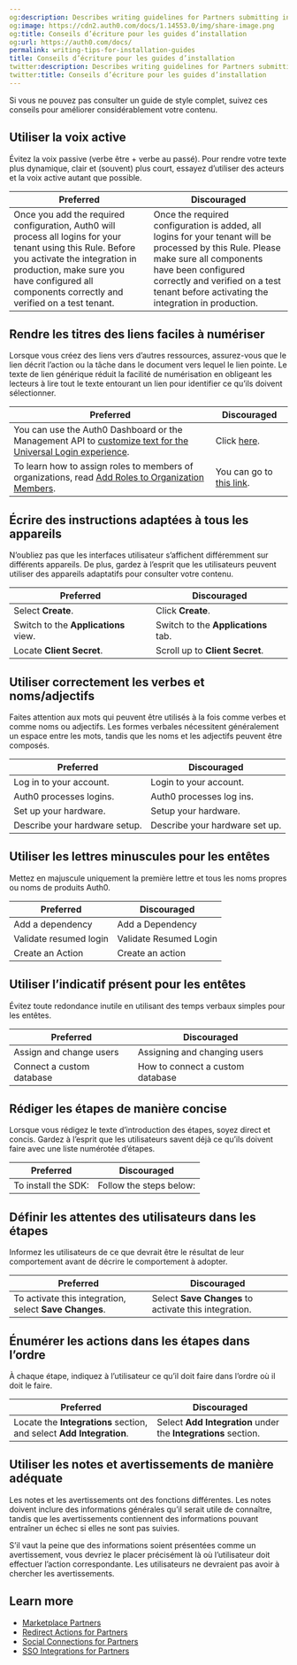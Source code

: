 ```yaml
---
og:description: Describes writing guidelines for Partners submitting integrations
og:image: https://cdn2.auth0.com/docs/1.14553.0/img/share-image.png
og:title: Conseils d’écriture pour les guides d’installation
og:url: https://auth0.com/docs/
permalink: writing-tips-for-installation-guides
title: Conseils d’écriture pour les guides d’installation
twitter:description: Describes writing guidelines for Partners submitting integrations
twitter:title: Conseils d’écriture pour les guides d’installation
---
```


Si vous ne pouvez pas consulter un guide de style complet, suivez ces conseils pour améliorer considérablement votre contenu.

## Utiliser la voix active

Évitez la voix passive (verbe être + verbe au passé). Pour rendre votre texte plus dynamique, clair et (souvent) plus court, essayez d’utiliser des acteurs et la voix active autant que possible.

<table class="table"><thead>
<tr>
<th><strong>Preferred</strong></th>
<th><strong>Discouraged</strong></th>
</tr>
</thead>
<tbody>
<tr>
<td>Once you add the required configuration, Auth0 will process all logins for your tenant using this Rule. Before you activate the integration in production, make sure you have configured all components correctly and verified on a test tenant.</td>
<td>Once the required configuration is added, all logins for your tenant will be processed by this Rule. Please make sure all components have been configured correctly and verified on a test tenant before activating the integration in production.</td>
</tr>
</tbody>
</table>

## Rendre les titres des liens faciles à numériser

Lorsque vous créez des liens vers d’autres ressources, assurez-vous que le lien décrit l’action ou la tâche dans le document vers lequel le lien pointe. Le texte de lien générique réduit la facilité de numérisation en obligeant les lecteurs à lire tout le texte entourant un lien pour identifier ce qu’ils doivent sélectionner.

<table class="table"><thead>
<tr>
<th><strong>Preferred</strong></th>
<th><strong>Discouraged</strong></th>
</tr>
</thead>
<tbody>
<tr>
<td>You can use the Auth0 Dashboard or the Management API to <a href="/docs/customize/login-pages/universal-login/customize-templates">customize text for the Universal Login experience</a>.</td>
<td>Click <a href="/docs/get-started">here</a>.</td>
</tr>
<tr>
<td>To learn how to assign roles to members of organizations, read <a href="/docs/manage-users/organizations/configure-organizations/add-member-roles">Add Roles to Organization Members</a>.</td>
<td>You can go to <a href="/docs/articles">this link</a>.</td>
</tr>
</tbody>
</table>

## Écrire des instructions adaptées à tous les appareils

N’oubliez pas que les interfaces utilisateur s’affichent différemment sur différents appareils. De plus, gardez à l’esprit que les utilisateurs peuvent utiliser des appareils adaptatifs pour consulter votre contenu.

<table class="table"><thead>
<tr>
<th><strong>Preferred</strong></th>
<th><strong>Discouraged</strong></th>
</tr>
</thead>
<tbody>
<tr>
<td>Select <strong>Create</strong>.</td>
<td>Click <strong>Create</strong>.</td>
</tr>
<tr>
<td>Switch to the <strong>Applications</strong> view.</td>
<td>Switch to the <strong>Applications</strong> tab.</td>
</tr>
<tr>
<td>Locate <strong>Client Secret</strong>.</td>
<td>Scroll up to <strong>Client Secret</strong>.</td>
</tr>
</tbody>
</table>

## Utiliser correctement les verbes et noms/adjectifs

Faites attention aux mots qui peuvent être utilisés à la fois comme verbes et comme noms ou adjectifs. Les formes verbales nécessitent généralement un espace entre les mots, tandis que les noms et les adjectifs peuvent être composés.

<table class="table"><thead>
<tr>
<th><strong>Preferred</strong></th>
<th><strong>Discouraged</strong></th>
</tr>
</thead>
<tbody>
<tr>
<td>Log in to your account.</td>
<td>Login to your account.</td>
</tr>
<tr>
<td>Auth0 processes logins.</td>
<td>Auth0 processes log ins.</td>
</tr>
<tr>
<td>Set up your hardware.</td>
<td>Setup your hardware.</td>
</tr>
<tr>
<td>Describe your hardware setup.</td>
<td>Describe your hardware set up.</td>
</tr>
</tbody>
</table>

## Utiliser les lettres minuscules pour les entêtes

Mettez en majuscule uniquement la première lettre et tous les noms propres ou noms de produits Auth0.

<table class="table"><thead>
<tr>
<th><strong>Preferred</strong></th>
<th><strong>Discouraged</strong></th>
</tr>
</thead>
<tbody>
<tr>
<td>Add a dependency</td>
<td>Add a Dependency</td>
</tr>
<tr>
<td>Validate resumed login</td>
<td>Validate Resumed Login</td>
</tr>
<tr>
<td>Create an Action</td>
<td>Create an action</td>
</tr>
</tbody>
</table>

## Utiliser l’indicatif présent pour les entêtes

Évitez toute redondance inutile en utilisant des temps verbaux simples pour les entêtes.

<table class="table"><thead>
<tr>
<th><strong>Preferred</strong></th>
<th><strong>Discouraged</strong></th>
</tr>
</thead>
<tbody>
<tr>
<td>Assign and change users</td>
<td>Assigning and changing users</td>
</tr>
<tr>
<td>Connect a custom database</td>
<td>How to connect a custom database</td>
</tr>
</tbody>
</table>

## Rédiger les étapes de manière concise

Lorsque vous rédigez le texte d’introduction des étapes, soyez direct et concis. Gardez à l’esprit que les utilisateurs savent déjà ce qu’ils doivent faire avec une liste numérotée d’étapes.

<table class="table"><thead>
<tr>
<th><strong>Preferred</strong></th>
<th><strong>Discouraged</strong></th>
</tr>
</thead>
<tbody>
<tr>
<td>To install the SDK:</td>
<td>Follow the steps below:</td>
</tr>
</tbody>
</table>

## Définir les attentes des utilisateurs dans les étapes

Informez les utilisateurs de ce que devrait être le résultat de leur comportement avant de décrire le comportement à adopter.

<table class="table"><thead>
<tr>
<th><strong>Preferred</strong></th>
<th><strong>Discouraged</strong></th>
</tr>
</thead>
<tbody>
<tr>
<td>To activate this integration, select <strong>Save Changes</strong>.</td>
<td>Select <strong>Save Changes</strong> to activate this integration.</td>
</tr>
</tbody>
</table>

## Énumérer les actions dans les étapes dans l’ordre

À chaque étape, indiquez à l’utilisateur ce qu’il doit faire dans l’ordre où il doit le faire.

<table class="table"><thead>
<tr>
<th><strong>Preferred</strong></th>
<th><strong>Discouraged</strong></th>
</tr>
</thead>
<tbody>
<tr>
<td>Locate the <strong>Integrations</strong> section, and select <strong>Add Integration</strong>.</td>
<td>Select <strong>Add Integration</strong> under the <strong>Integrations</strong> section.</td>
</tr>
</tbody>
</table>

## Utiliser les notes et avertissements de manière adéquate

Les notes et les avertissements ont des fonctions différentes. Les notes doivent inclure des informations générales qu’il serait utile de connaître, tandis que les avertissements contiennent des informations pouvant entraîner un échec si elles ne sont pas suivies.

S’il vaut la peine que des informations soient présentées comme un avertissement, vous devriez le placer précisément là où l’utilisateur doit effectuer l’action correspondante. Les utilisateurs ne devraient pas avoir à chercher les avertissements.

## Learn more

* [Marketplace Partners](/docs/customize/integrations/marketplace-partners)
* [Redirect Actions for Partners](/docs/customize/integrations/marketplace-partners/redirect-actions-for-partners)
* [Social Connections for Partners](/docs/customize/integrations/marketplace-partners/social-connections-for-partners)
* [SSO Integrations for Partners](/docs/customize/integrations/marketplace-partners/sso-integrations-for-partners)